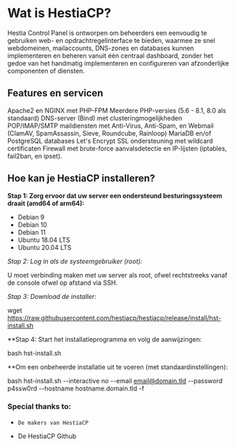 # Wat is HestiaCP? 

Hestia Control Panel is ontworpen om beheerders een eenvoudig te gebruiken web- en opdrachtregelinterface te bieden, waarmee ze snel webdomeinen, mailaccounts, DNS-zones en databases kunnen implementeren en beheren vanuit één centraal dashboard, zonder het gedoe van het handmatig implementeren en configureren van afzonderlijke componenten of diensten.

## Features en servicen 

Apache2 en NGINX met PHP-FPM
Meerdere PHP-versies (5.6 - 8.1, 8.0 als standaard)
DNS-server (Bind) met clusteringmogelijkheden
POP/IMAP/SMTP maildiensten met Anti-Virus, Anti-Spam, en Webmail (ClamAV, SpamAssassin, Sieve, Roundcube, Rainloop)
MariaDB en/of PostgreSQL databases
Let's Encrypt SSL ondersteuning met wildcard certificaten
Firewall met brute-force aanvalsdetectie en IP-lijsten (iptables, fail2ban, en ipset).

## Hoe kan je HestiaCP installeren? 
**Stap 1: Zorg ervoor dat uw server een ondersteund besturingssysteem draait (amd64 of arm64):**

* Debian 9
* Debian 10
* Debian 11
* Ubuntu 18.04 LTS
* Ubuntu 20.04 LTS

*Stap 2: Log in als de systeemgebruiker (root):*

U moet verbinding maken met uw server als root, ofwel rechtstreeks vanaf de console ofwel op afstand via SSH.

*Stap 3: Download de installer:*

wget https://raw.githubusercontent.com/hestiacp/hestiacp/release/install/hst-install.sh

**Stap 4: Start het installatieprogramma en volg de aanwijzingen:

bash hst-install.sh

**Om een onbeheerde installatie uit te voeren (met standaardinstellingen):

bash hst-install.sh --interactive no --email email@domain.tld --password p4ssw0rd --hostname hostname.domain.tld -f


### Special thanks to:

*     De makers van HestiaCP
* De HestiaCP Github
